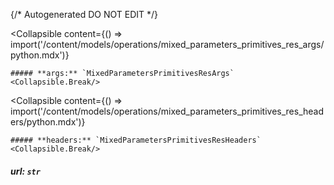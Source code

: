 {/* Autogenerated DO NOT EDIT  */}

<Collapsible
    content={() => import('/content/models/operations/mixed_parameters_primitives_res_args/python.mdx')}
>
    ##### **args:** `MixedParametersPrimitivesResArgs`
    <Collapsible.Break/>
</Collapsible>

<Collapsible
    content={() => import('/content/models/operations/mixed_parameters_primitives_res_headers/python.mdx')}
>
    ##### **headers:** `MixedParametersPrimitivesResHeaders`
    <Collapsible.Break/>
</Collapsible>

##### **url:** `str`

